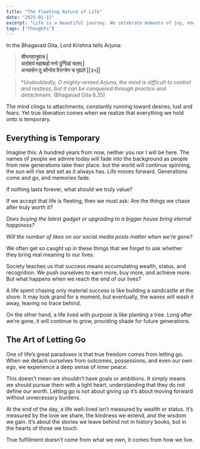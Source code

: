 ```yaml
---
title: "The Fleeting Nature of Life"
date: "2025-01-11"
excerpt: "Life is a beautiful journey. We celebrate moments of joy, endure waves of sorrow, and spend much of our time chasing things we believe will make us happy. But how often do we pause to reflect on the deeper truth of our existence?"
tags: ["thoughts"]
---
```


In the Bhagavad Gita, Lord Krishna tells Arjuna:

>**श्रीभगवानुवाच |**  
>**असंशयं महाबाहो मनो दुर्निग्रहं चलम् |**  
>**अभ्यासेन तु कौन्तेय वैराग्येण च गृह्यते ||३५||**  

>**Undoubtedly, O mighty-armed Arjuna, the mind is difficult to control and restless, but it can be conquered through practice and detachment.* (Bhagavad Gita 6.35)

The mind clings to attachments, constantly running toward desires, lust and fears. Yet true liberation comes when we realize that everything we hold onto is temporary.

## Everything is Temporary

Imagine this: A hundred years from now, neither you nor I will be here. The names of people we admire today will fade into the background as people from new generations take their place. but the world will continue spinning, the sun will rise and set as it always has. Life moves forward. Generations come and go, and memories fade. 

If nothing lasts forever, what should we truly value?

If we accept that life is fleeting, then we must ask: Are the things we chase after truly worth it?

*Does buying the latest gadget or upgrading to a bigger house bring eternal happiness?*

*Will the number of likes on our social media posts matter when we’re gone?*

We often get so caught up in these things that we forget to ask whether they bring real meaning to our lives.

Society teaches us that success means accumulating wealth, status, and recognition. We push ourselves to earn more, buy more, and achieve more. But what happens when we reach the end of our lives?

A life spent chasing only material success is like building a sandcastle at the shore. It may look grand for a moment, but eventually, the waves will wash it away, leaving no trace behind.

On the other hand, a life lived with purpose is like planting a tree. Long after we’re gone, it will continue to grow, providing shade for future generations.


## The Art of Letting Go

One of life’s great paradoxes is that true freedom comes from letting go. When we detach ourselves from outcomes, possessions, and even our own ego, we experience a deep sense of inner peace.

This doesn’t mean we shouldn’t have goals or ambitions. It simply means we should pursue them with a light heart, understanding that they do not define our worth. Letting go is not about giving up it’s about moving forward without unnecessary burdens.

At the end of the day, a life well-lived isn’t measured by wealth or status. It’s measured by the love we share, the kindness we extend, and the wisdom we gain. It’s about the stories we leave behind not in history books, but in the hearts of those we touch.

True fulfillment doesn’t come from what we own, it comes from how we live.